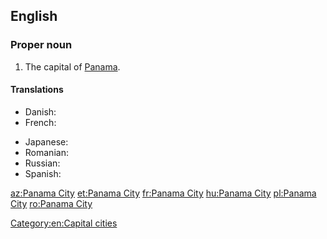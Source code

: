 {{wikipedia}}
==English==

===Proper noun===
{{en-proper noun|head=[[Panama]] [[City]]}}

# The capital of [[Panama]].

====Translations====
{{trans-top|capital of Panama}}
* Danish: {{t|da|Panama City}}
* French: {{t+|fr|Panamá}}
{{trans-mid}}
* Japanese: {{t|ja|パナマシティ|tr=Panamashiti}}
* Romanian: {{t+|ro|Panama City}}
* Russian: {{t+|ru|Панама|f|tr=Panáma}}
* Spanish: {{t+|es|Panamá}}
{{trans-bottom}}

[[Category:en:Capital cities]]

[[az:Panama City]]
[[et:Panama City]]
[[fr:Panama City]]
[[hu:Panama City]]
[[pl:Panama City]]
[[ro:Panama City]]